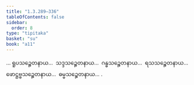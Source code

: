 ```yaml
---
title: "1.3.289–336"
tableOfContents: false
sidebar:
  order: 8
type: "tipitaka"
basket: "su"
book: "a11"
---
```



<DynamicBreadcrumb />

<Division number="310–357" book="a11" e="ch" v="17">

<Paragraph number="220" book="a11">
… ရူပသဉ္စေတနာယ…  သဒ္ဒသဉ္စေတနာယ…  ဂန္ဓသဉ္စေတနာယ…  ရသသဉ္စေတနာယ…  ဖောဋ္ဌဗ္ဗသဉ္စေတနာယ…  ဓမ္မသဉ္စေတနာယ… .
</Paragraph>
</Division>